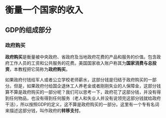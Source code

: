 # 衡量一个国家的收入

## GDP的组成部分

### 政府购买
**政府购买**是衡量被中央政府、省政府及当地政府花费的产品和服务的价值。包含政府工作人员的工资和公共服务的花费。美国国家收入账户称其为**国家消费与总投资**，本教程把它简称为**政府购买**。

如果政府付钱给军人或者公立学校老师薪水，这部分钱是归结于政府购买的一部分。但是，如果政府付给国企退休工人养老金或者刚刚失业的人保障金，这部分钱算不算是政府购买的一部分呢？我们可以思考一下，政府花了这部分钱，并没有得到任何物品，也没有得到任何服务（老人和失业人并没有说领完这部分钱就给政府干活），所以按照GDP的定义，这不算是政府购买的一部分。这里有一个专有名词来描述这部分钱，叫作政府的**转移支付**。